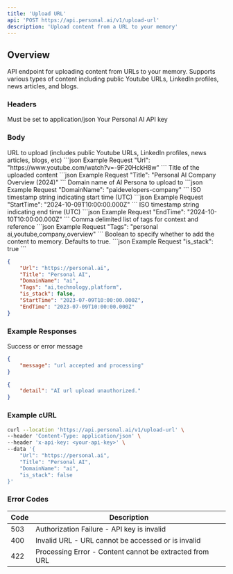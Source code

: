 ```yaml
---
title: 'Upload URL'
api: 'POST https://api.personal.ai/v1/upload-url'
description: 'Upload content from a URL to your memory'
---
```


## Overview

API endpoint for uploading content from URLs to your memory. Supports various types of content including public Youtube URLs, LinkedIn profiles, news articles, and blogs.

### Headers

<ParamField header="Content-Type" type="string" required>
  Must be set to application/json
</ParamField>

<ParamField header="x-api-key" type="string" required>
  Your Personal AI API key
</ParamField>

### Body

<ParamField body="Url" type="string" required>
  URL to upload (includes public Youtube URLs, LinkedIn profiles, news articles, blogs, etc)
  ```json Example Request
  "Url": "https://www.youtube.com/watch?v=-9F20HckH8w"
  ```
</ParamField>

<ParamField body="Title" type="string" optional>
  Title of the uploaded content
 ```json Example Request
  "Title": "Personal AI Company Overview (2024)"
  ```
</ParamField>

<ParamField body="DomainName" type="string" optional>
  Domain name of AI Persona to upload to
   ```json Example Request
  "DomainName": "paidevelopers-company"
  ```
</ParamField>

<ParamField body="StartTime" type="string" optional>
  ISO timestamp string indicating start time (UTC)
```json Example Request
"StartTime": "2024-10-09T10:00:00.000Z"
```
</ParamField>

<ParamField body="EndTime" type="string" optional>
  ISO timestamp string indicating end time (UTC)
  ```json Example Request
"EndTime": "2024-10-10T10:00:00.000Z"
```
</ParamField>

<ParamField body="Tags" type="string" optional>
  Comma delimited list of tags for context and reference
    ```json Example Request
"Tags": "personal ai,youtube,company,overview"
```
</ParamField>

<ParamField body="is_stack" type="boolean" optional>
  Boolean to specify whether to add the content to memory. Defaults to true.
      ```json Example Request
"is_stack": true
```
</ParamField>

```json Example
{
    "Url": "https://personal.ai",
    "Title": "Personal AI",
    "DomainName": "ai",
    "Tags": "ai,technology,platform",
    "is_stack": false,
    "StartTime": "2023-07-09T10:00:00.000Z",
    "EndTime": "2023-07-09T10:00:00.000Z"
}
```

### Example Responses

<ResponseField name="message" type="string">
  Success or error message
</ResponseField>

```json Example Success Response
{
    "message": "url accepted and processing"
}
```

```json Example Error Response
{
    "detail": "AI url upload unauthorized."
}
```

### Example cURL

```bash cURL
curl --location 'https://api.personal.ai/v1/upload-url' \
--header 'Content-Type: application/json' \
--header 'x-api-key: <your-api-key>' \
--data '{
    "Url": "https://personal.ai",
    "Title": "Personal AI",
    "DomainName": "ai",
    "is_stack": false
}'
```

### Error Codes

| Code | Description |
| --- | --- |
| 503 | Authorization Failure - API key is invalid |
| 400 | Invalid URL - URL cannot be accessed or is invalid |
| 422 | Processing Error - Content cannot be extracted from URL |
